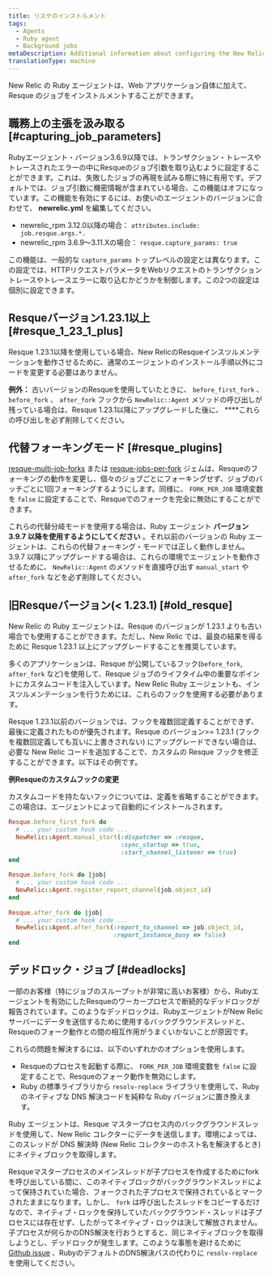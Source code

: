 ```yaml
---
title: リスケのインストルメント
tags:
  - Agents
  - Ruby agent
  - Background jobs
metaDescription: Additional information about configuring the New Relic Ruby instrumentation of Resque jobs.
translationType: machine
---
```


New Relic の Ruby エージェントは、Web アプリケーション自体に加えて、Resque のジョブをインストルメントすることができます。

## 職務上の主張を汲み取る [#capturing_job_parameters]

Rubyエージェント・バージョン3.6.9以降では、トランザクション・トレースやトレースされたエラーの中にResqueのジョブ引数を取り込むように設定することができます。これは、失敗したジョブの再現を試みる際に特に有用です。デフォルトでは、ジョブ引数に機密情報が含まれている場合、この機能はオフになっています。この機能を有効にするには、お使いのエージェントのバージョンに合わせて、 **newrelic.yml** を編集してください。

* newrelic_rpm 3.12.0以降の場合： `attributes.include: job.resque.args.*.`
* newrelic_rpm 3.6.9～3.11.Xの場合： `resque.capture_params: true`

この機能は、一般的な `capture_params` トップレベルの設定とは異なります。この設定では、HTTPリクエストパラメータをWebリクエストのトランザクショントレースやトレースエラーに取り込むかどうかを制御します。この2つの設定は個別に設定できます。

## Resqueバージョン1.23.1以上 [#resque_1_23_1_plus]

Resque 1.23.1以降を使用している場合、New RelicのResqueインスツルメンテーションを動作させるために、通常のエージェントのインストール手順以外にコードを変更する必要はありません。

**例外：** 古いバージョンのResqueを使用していたときに、 `before_first_fork` 、 `before_fork` 、 `after_fork` フックから `NewRelic::Agent` メソッドの呼び出しが残っている場合は、Resque 1.23.1以降にアップグレードした後に、 ****これらの呼び出しを必ず削除してください。

## 代替フォーキングモード [#resque_plugins]

[resque-multi-job-forks](https://github.com/stulentsev/resque-multi-job-forks) または [resque-jobs-per-fork](https://github.com/samgranieri/resque-jobs-per-fork) ジェムは、Resqueのフォーキングの動作を変更し、個々のジョブごとにフォーキングせず、ジョブのバッチごとに1回フォーキングするようにします。同様に、 `FORK_PER_JOB` 環境変数を `false` に設定することで、Resqueでのフォークを完全に無効にすることができます。

これらの代替分岐モードを使用する場合は、Ruby エージェント **バージョン 3.9.7 以降を使用するようにしてください** 。それ以前のバージョンの Ruby エージェントは、これらの代替フォーキング・モードでは正しく動作しません。3.9.7 以降にアップグレードする場合は、これらの環境でエージェントを動作させるために、 `NewRelic::Agent` のメソッドを直接呼び出す `manual_start` や `after_fork` などを必ず削除してください。

## 旧Resqueバージョン(&lt; 1.23.1) [#old_resque]

New Relic の Ruby エージェントは、Resque のバージョンが 1.23.1 よりも古い場合でも使用することができます。ただし、New Relic では、最良の結果を得るために Resque 1.23.1 以上にアップグレードすることを推奨しています。

多くのアプリケーションは、Resque が公開しているフック(`before_fork`, `after_fork` など)を使用して、Resque ジョブのライフタイム中の重要なポイントにカスタムコードを注入しています。New Relic Ruby エージェントも、インスツルメンテーションを行うためには、これらのフックを使用する必要があります。

Resque 1.23.1以前のバージョンでは、フックを複数回定義することができず、最後に定義されたものが優先されます。Resque のバージョン>= 1.23.1 (フックを複数回定義しても互いに上書きされない) にアップグレードできない場合は、必要な New Relic コードを追加することで、カスタムの Resque フックを修正することができます。以下はその例です。

**例Resqueのカスタムフックの変更**

カスタムコードを持たないフックについては、定義を省略することができます。この場合は、エージェントによって自動的にインストールされます。

```ruby
Resque.before_first_fork do
  # ... your custom hook code ...
  NewRelic::Agent.manual_start(:dispatcher => :resque,
                               :sync_startup => true,
                               :start_channel_listener => true)
end
    
Resque.before_fork do |job|
  # ... your custom hook code ...
  NewRelic::Agent.register_report_channel(job.object_id)
end
    
Resque.after_fork do |job|
  # ... your custom hook code ...
  NewRelic::Agent.after_fork(:report_to_channel => job.object_id,
                             :report_instance_busy => false)
end
```

## デッドロック・ジョブ [#deadlocks]

一部のお客様（特にジョブのスループットが非常に高いお客様）から、Rubyエージェントを有効にしたResqueのワーカープロセスで断続的なデッドロックが報告されています。このようなデッドロックは、RubyエージェントがNew Relicサーバーにデータを送信するために使用するバックグラウンドスレッドと、Resqueのフォーク動作との間の相互作用がうまくいかないことが原因です。

これらの問題を解決するには、以下のいずれかのオプションを使用します。

* Resqueのプロセスを起動する際に、 `FORK_PER_JOB` 環境変数を `false` に設定することで、Resqueのフォーク動作を無効にします。
* Ruby の標準ライブラリから `resolv-replace` ライブラリを使用して、Ruby のネイティブな DNS 解決コードを純粋な Ruby バージョンに置き換えます。

Ruby エージェントは、Resque マスタープロセス内のバックグラウンドスレッドを使用して、New Relic コレクターにデータを送信します。環境によっては、このスレッドが DNS 解決時 (New Relic コレクターのホスト名を解決するとき) にネイティブロックを取得します。

Resqueマスタープロセスのメインスレッドが子プロセスを作成するためにforkを呼び出している間に、このネイティブロックがバックグラウンドスレッドによって保持されていた場合、フォークされた子プロセスで保持されているとマークされたままになります。しかし、 `fork` は呼び出したスレッドをコピーするだけなので、ネイティブ・ロックを保持していたバックグラウンド・スレッドは子プロセスには存在せず、したがってネイティブ・ロックは決して解放されません。子プロセスが何らかのDNS解決を行おうとすると、同じネイティブロックを取得しようとし、デッドロックが発生します。このような事態を避けるために [Github issue](https://github.com/resque/resque/issues/1101) 、RubyのデフォルトのDNS解決パスの代わりに `resolv-replace` を使用してください。
